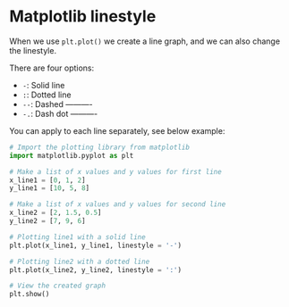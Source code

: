 # Matplotlib linestyle

When we use `plt.plot()` we create a line graph, and we can also change the linestyle. 

There are four options: 

-  `-`: Solid line
-  `:`: Dotted line 
-  `--`: Dashed ----------
-  `-.`: Dash dot ----------

You can apply to each line separately, see below example: 

```python
# Import the plotting library from matplotlib 
import matplotlib.pyplot as plt

# Make a list of x values and y values for first line
x_line1 = [0, 1, 2]
y_line1 = [10, 5, 8]

# Make a list of x values and y values for second line
x_line2 = [2, 1.5, 0.5]
y_line2 = [7, 9, 6]

# Plotting line1 with a solid line
plt.plot(x_line1, y_line1, linestyle = '-')

# Plotting line2 with a dotted line
plt.plot(x_line2, y_line2, linestyle = ':')

# View the created graph
plt.show()
```

